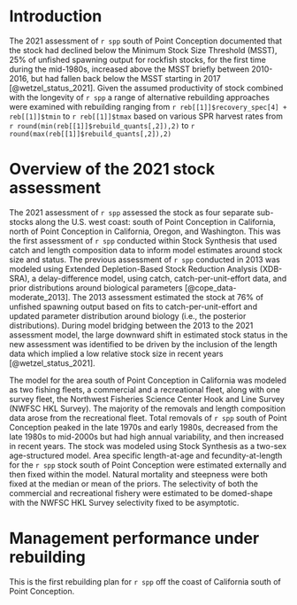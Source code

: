 # Introduction

The 2021 assessment of `r spp` south of Point Conception documented that the stock had declined below the Minimum Stock Size Threshold (MSST), 25% of unfished spawning output for rockfish stocks, for the first time during the mid-1980s, increased above the MSST briefly between 2010-2016, but had fallen back below the MSST starting in 2017 [@wetzel_status_2021]. Given the assumed productivity of stock combined with the longevity of `r spp` a range of alternative rebuilding approaches were examined with rebuilding ranging from `r reb[[1]]$recovery_spec[4] + reb[[1]]$tmin ` to `r reb[[1]]$tmax ` based on various SPR harvest rates from `r round(min(reb[[1]]$rebuild_quants[,2]),2) ` to `r round(max(reb[[1]]$rebuild_quants[,2]),2) `


# Overview of the 2021 stock assessment

The 2021 assessment of `r spp` assessed the stock as four separate sub-stocks along the U.S. west coast: south of Point Conception in California, north of Point Conception in California, Oregon, and Washington.  This was the first assessment of `r spp` conducted within Stock Synthesis that used catch and length composition data to inform model estimates around stock size and status. The previous assessment of `r spp` conducted in 2013 was modeled using Extended Depletion-Based Stock Reduction Analysis (XDB-SRA), a delay-difference model, using catch, catch-per-unit-effort data, and prior distributions around biological parameters [@cope_data-moderate_2013]. The 2013 assessment estimated the stock at 76% of unfished spawning output based on fits to catch-per-unit-effort and updated parameter distribution around biology (i.e., the posterior distributions). During model bridging between the 2013 to the 2021 assessment model, the large downward shift in estimated stock status in the new assessment was identified to be driven by the inclusion of the length data which implied a low relative stock size in recent years [@wetzel_status_2021]. 

The model for the area south of Point Conception in California was modeled as two fishing fleets, a commercial and a recreational fleet, along with one survey fleet, the Northwest Fisheries Science Center Hook and Line Survey (NWFSC HKL Survey). The majority of the removals and length composition data arose from the recreational fleet. Total removals of `r spp` south of Point Conception peaked in the late 1970s and early 1980s, decreased from the late 1980s to mid-2000s but had high annual variability, and then increased in recent years.  The stock was modeled using Stock Synthesis as a two-sex age-structured model. Area specific length-at-age and fecundity-at-length for the `r spp` stock south of Point Conception were estimated externally and then fixed within the model. Natural mortality and steepness were both fixed at the median or mean of the priors. The selectivity of both the commercial and recreational fishery were estimated to be domed-shape with the NWFSC HKL Survey selectivity fixed to be asymptotic. 

\clearpage

# Management performance under rebuilding

This is the first rebuilding plan for `r spp ` off the coast of California south of Point Conception.

